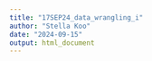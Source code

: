 ```yaml
---
title: "17SEP24_data_wrangling_i"
author: "Stella Koo"
date: "2024-09-15"
output: html_document
---
```

